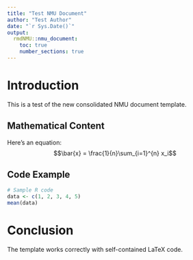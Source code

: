 ```yaml
---
title: "Test NMU Document"
author: "Test Author"
date: "`r Sys.Date()`"
output: 
  rmdNMU::nmu_document:
    toc: true
    number_sections: true
---
```


# Introduction

This is a test of the new consolidated NMU document template.

## Mathematical Content

Here's an equation:
$$\bar{x} = \frac{1}{n}\sum_{i=1}^{n} x_i$$

## Code Example

```r
# Sample R code
data <- c(1, 2, 3, 4, 5)
mean(data)
```

# Conclusion

The template works correctly with self-contained LaTeX code.